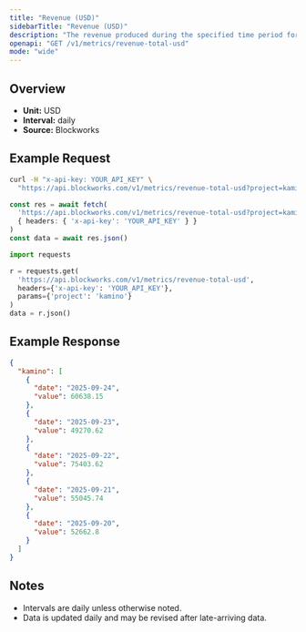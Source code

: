 ```yaml
---
title: "Revenue (USD)"
sidebarTitle: "Revenue (USD)"
description: "The revenue produced during the specified time period for given project."
openapi: "GET /v1/metrics/revenue-total-usd"
mode: "wide"
---
```


## Overview

- **Unit:** USD
- **Interval:** daily
- **Source:** Blockworks

## Example Request

<CodeGroup>

```bash cURL
curl -H "x-api-key: YOUR_API_KEY" \
  "https://api.blockworks.com/v1/metrics/revenue-total-usd?project=kamino"
```

```typescript TypeScript
const res = await fetch(
  'https://api.blockworks.com/v1/metrics/revenue-total-usd?project=kamino',
  { headers: { 'x-api-key': 'YOUR_API_KEY' } }
)
const data = await res.json()
```

```python Python
import requests

r = requests.get(
  'https://api.blockworks.com/v1/metrics/revenue-total-usd',
  headers={'x-api-key': 'YOUR_API_KEY'},
  params={'project': 'kamino'}
)
data = r.json()
```

</CodeGroup>

## Example Response

```json
{
  "kamino": [
    {
      "date": "2025-09-24",
      "value": 60638.15
    },
    {
      "date": "2025-09-23",
      "value": 49270.62
    },
    {
      "date": "2025-09-22",
      "value": 75403.62
    },
    {
      "date": "2025-09-21",
      "value": 55045.74
    },
    {
      "date": "2025-09-20",
      "value": 52662.8
    }
  ]
}
```

## Notes
- Intervals are daily unless otherwise noted.
- Data is updated daily and may be revised after late-arriving data.